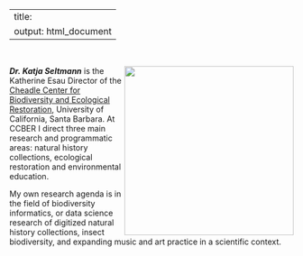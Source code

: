 
---
title:
output: html_document
---

<br />

<img align="right" src="https://seltmann.github.io/begoniasociety/images/research-areas.png" width="300">
***Dr. Katja Seltmann*** is the Katherine Esau Director of the [Cheadle Center for Biodiversity and Ecological Restoration](https://www.ccber.ucsb.edu), University of California, Santa Barbara. At CCBER I direct three main research and programmatic areas: natural history collections, ecological restoration and environmental education.

My own research agenda is in the field of biodiversity informatics, or data science research of digitized natural history collections, insect biodiversity, and expanding music and art practice in a scientific context. 

